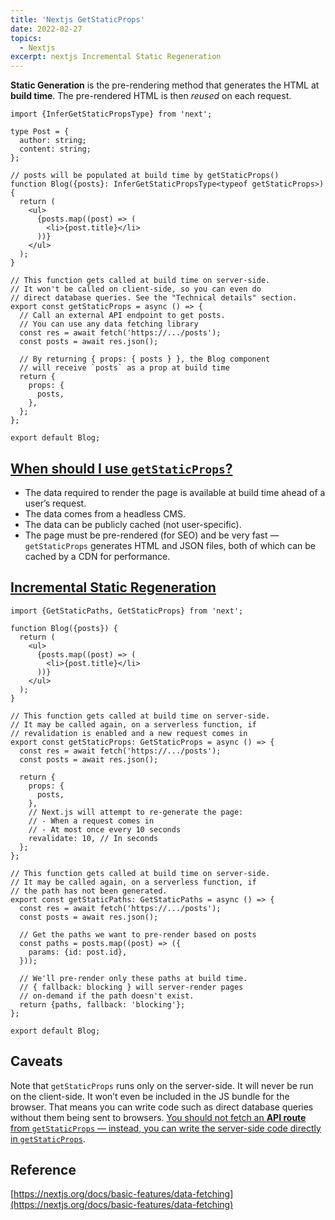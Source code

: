 ```yaml
---
title: 'Nextjs GetStaticProps'
date: 2022-02-27
topics:
  - Nextjs
excerpt: nextjs Incremental Static Regeneration
---
```


**Static Generation** is the pre-rendering method that generates the HTML at **build time**. The pre-rendered HTML is
then _reused_ on each request.

```tsx
import {InferGetStaticPropsType} from 'next';

type Post = {
  author: string;
  content: string;
};

// posts will be populated at build time by getStaticProps()
function Blog({posts}: InferGetStaticPropsType<typeof getStaticProps>) {
  return (
    <ul>
      {posts.map((post) => (
        <li>{post.title}</li>
      ))}
    </ul>
  );
}

// This function gets called at build time on server-side.
// It won't be called on client-side, so you can even do
// direct database queries. See the "Technical details" section.
export const getStaticProps = async () => {
  // Call an external API endpoint to get posts.
  // You can use any data fetching library
  const res = await fetch('https://.../posts');
  const posts = await res.json();

  // By returning { props: { posts } }, the Blog component
  // will receive `posts` as a prop at build time
  return {
    props: {
      posts,
    },
  };
};

export default Blog;
```

## [When should I use `getStaticProps`?](https://nextjs.org/docs/basic-features/data-fetching#when-should-i-use-getstaticprops)

- The data required to render the page is available at build time ahead of a user’s request.
- The data comes from a headless CMS.
- The data can be publicly cached (not user-specific).
- The page must be pre-rendered (for SEO) and be very fast — `getStaticProps` generates HTML and JSON files, both of
  which can be cached by a CDN for performance.

## [Incremental Static Regeneration](https://nextjs.org/docs/basic-features/data-fetching#incremental-static-regeneration)

```tsx
import {GetStaticPaths, GetStaticProps} from 'next';

function Blog({posts}) {
  return (
    <ul>
      {posts.map((post) => (
        <li>{post.title}</li>
      ))}
    </ul>
  );
}

// This function gets called at build time on server-side.
// It may be called again, on a serverless function, if
// revalidation is enabled and a new request comes in
export const getStaticProps: GetStaticProps = async () => {
  const res = await fetch('https://.../posts');
  const posts = await res.json();

  return {
    props: {
      posts,
    },
    // Next.js will attempt to re-generate the page:
    // - When a request comes in
    // - At most once every 10 seconds
    revalidate: 10, // In seconds
  };
};

// This function gets called at build time on server-side.
// It may be called again, on a serverless function, if
// the path has not been generated.
export const getStaticPaths: GetStaticPaths = async () => {
  const res = await fetch('https://.../posts');
  const posts = await res.json();

  // Get the paths we want to pre-render based on posts
  const paths = posts.map((post) => ({
    params: {id: post.id},
  }));

  // We'll pre-render only these paths at build time.
  // { fallback: blocking } will server-render pages
  // on-demand if the path doesn't exist.
  return {paths, fallback: 'blocking'};
};

export default Blog;
```

## Caveats

Note that `getStaticProps` runs only on the server-side. It will never be run on the client-side. It won’t even be
included in the JS bundle for the browser. That means you can write code such as direct database queries without them
being sent to browsers. <u>You should not fetch an **API route** from `getStaticProps` — instead, you can write the
server-side code directly in `getStaticProps`</u>.

## Reference

[https://nextjs.org/docs/basic-features/data-fetching](https://nextjs.org/docs/basic-features/data-fetching)
